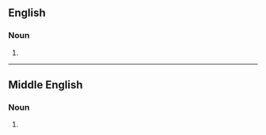 ==English==

===Noun===
{{head|en|noun form}}

# {{plural of|en|gravestone}}

----

==Middle English==

===Noun===
{{head|enm|noun plural form}}

# {{plural of|enm|graveston}}